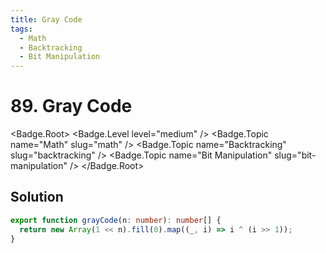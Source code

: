 ```yaml
---
title: Gray Code
tags:
  - Math
  - Backtracking
  - Bit Manipulation
---
```


# 89. Gray Code

<Badge.Root>
  <Badge.Level level="medium" />
  <Badge.Topic name="Math" slug="math" />
  <Badge.Topic name="Backtracking" slug="backtracking" />
  <Badge.Topic name="Bit Manipulation" slug="bit-manipulation" />
</Badge.Root>

## Solution

```typescript filename="solution.ts" copy
export function grayCode(n: number): number[] {
  return new Array(1 << n).fill(0).map((_, i) => i ^ (i >> 1));
}
```

<ProblemLink
  codingSite="leetcode"
  href="https://leetcode.com/problems/gray-code"
  title="Gray Code"
/>
